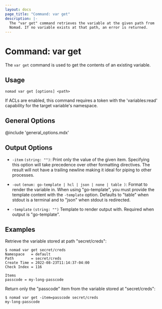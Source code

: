 ```yaml
---
layout: docs
page_title: "Command: var get"
description: |-
  The "var get" command retrieves the variable at the given path from
  Nomad. If no variable exists at that path, an error is returned.
---
```


# Command: var get

The `var get` command is used to get the contents of an existing variable.

## Usage

```plaintext
nomad var get [options] <path>
```

If ACLs are enabled, this command requires a token with the 'variables:read'
capability for the target variable's namespace.

## General Options

@include 'general_options.mdx'

## Output Options

- `-item` `(string: "")`: Print only the value of the given item. Specifying
   this option will take precedence over other formatting directives. The result
   will not have a trailing newline making it ideal for piping to other
   processes.

- `-out` `(enum: go-template | hcl | json | none | table )`: Format to render the
  variable in. When using "go-template", you must provide the template content
  with the `-template` option. Defaults to "table" when stdout is a terminal and
  to "json" when stdout is redirected.

- `-template` `(string: "")` Template to render output with. Required when
  output is "go-template".

## Examples

Retrieve the variable stored at path "secret/creds":

```shell-session
$ nomad var get secret/creds
Namespace   = default
Path        = secret/creds
Create Time = 2022-08-23T11:14:37-04:00
Check Index = 116

Items
passcode = my-long-passcode
```

Return only the "passcode" item from the variable stored at "secret/creds":

```shell-session
$ nomad var get -item=passcode secret/creds
my-long-passcode
```
